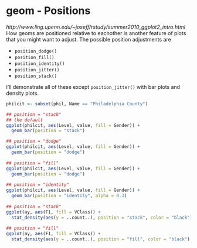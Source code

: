 geom - Positions
======================
*http://www.ling.upenn.edu/~joseff/rstudy/summer2010_ggplot2_intro.html*
How geoms are positioned relative to eachother is another feature of plots that you might want to adjust. 
The possible position adjustments are

- `position_dodge()`
- `position_fill()`
- `position_identity()`
- `position_jitter()`
- `position_stack()`

I'll demonstrate all of these except `position_jitter()` with bar plots and density plots.

```r
philcit <- subset(phil, Name == "Philadelphia County")

## position = "stack"
## the default
ggplot(philcit, aes(Level, value, fill = Gender)) + 
  geom_bar(position = "stack")

## position = "dodge"
ggplot(philcit, aes(Level, value, fill = Gender)) + 
  geom_bar(position = "dodge")
  
## position = "fill"
ggplot(philcit, aes(Level, value, fill = Gender)) + 
  geom_bar(position = "dodge")
  
## position = "identity"
ggplot(philcit, aes(Level, value, fill = Gender)) + 
  geom_bar(position = "identity", alpha = 0.3)  
  
## position = "stack"
ggplot(ay, aes(F1, fill = VClass)) + 
  stat_density(aes(y = ..count..), position = "stack", color = "black")
  
## position = "fill"
ggplot(ay, aes(F1, fill = VClass)) + 
  stat_density(aes(y = ..count..), position = "fill", color = "black")  
```  
